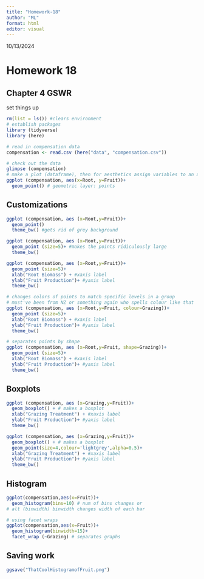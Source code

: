 ```yaml
---
title: "Homework-18"
author: "ML"
format: html
editor: visual
---
```


10/13/2024

# Homework 18

## Chapter 4 GSWR

set things up

```r
rm(list = ls()) #clears environment
# establish packages
library (tidyverse)
library (here)
```

```r
# read in compensation data
compensation <- read.csv (here("data", "compensation.csv"))
```

```r
# check out the data
glimpse (compensation)
# make a plot (dataframe), then for aesthetics assign variables to an axis
ggplot (compensation, aes(x=Root, y=Fruit))+
  geom_point() # geometric layer: points
```

## Customizations

```r
ggplot (compensation, aes (x=Root,y=Fruit))+
  geom_point()
  theme_bw() #gets rid of grey background
```

```r
ggplot (compensation, aes (x=Root,y=Fruit))+
  geom_point (size=5)+ #makes the points ridiculously large
  theme_bw()
```

```r
ggplot (compensation, aes (x=Root,y=Fruit))+
  geom_point (size=5)+
  xlab("Root Biomass") + #xaxis label
  ylab("Fruit Production")+ #yaxis label
  theme_bw()
```

```r
# changes colors of points to match specific levels in a group
# must've been from NZ or something again who spells colour like that
ggplot (compensation, aes (x=Root,y=Fruit, colour=Grazing))+
  geom_point (size=5)+
  xlab("Root Biomass") + #xaxis label
  ylab("Fruit Production")+ #yaxis label
  theme_bw()
```

```r
# separates points by shape
ggplot (compensation, aes (x=Root,y=Fruit, shape=Grazing))+
  geom_point (size=5)+
  xlab("Root Biomass") + #xaxis label
  ylab("Fruit Production")+ #yaxis label
  theme_bw()
```

## Boxplots

```r
ggplot (compensation, aes (x=Grazing,y=Fruit))+
  geom_boxplot() + # makes a boxplot
  xlab("Grazing Treatment") + #xaxis label
  ylab("Fruit Production")+ #yaxis label
  theme_bw()
```

```r
ggplot (compensation, aes (x=Grazing,y=Fruit))+
  geom_boxplot() + # makes a boxplot
  geom_point(size=4,colour='lightgrey',alpha=0.5)+
  xlab("Grazing Treatment") + #xaxis label
  ylab("Fruit Production")+ #yaxis label
  theme_bw()
```

## Histogram

```r
ggplot(compensation,aes(x=Fruit))+
  geom_histogram(bins=10) # num of bins changes or
# alt (binwidth) binwidth changes width of each bar
```

```r
# using facet wraps
ggplot(compensation,aes(x=Fruit))+
  geom_histogram(binwidth=15)+
  facet_wrap (~Grazing) # separates graphs
```

## Saving work

```r
ggsave("ThatCoolHistogramofFruit.png")
```

